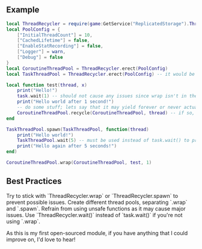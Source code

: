 
## Example
```lua copy filename="example.luau" {3-7}
local ThreadRecycler = require(game:GetService("ReplicatedStorage").ThreadRecycler)
local PoolConfig = {
	["InitialThreadCount"] = 10,
	["CachedLifetime"] = false,
	["EnableStatRecording"] = false,
	["Logger"] = warn,
	["Debug"] = false
}
local CoroutineThreadPool = ThreadRecycler.erect(PoolConfig)
local TaskThreadPool = ThreadRecycler.erect(PoolConfig) -- it would be best to keep them both separated

local function test(thread, x)
    print("Hello!")
    task.wait(1) -- should not cause any issues since wrap isn't in the task library
    print("Hello world after 1 second!")
    -- do some stuff; lets say that it may yield forever or never actually 'end'.
    CoroutineThreadPool.recycle(CoroutineThreadPool, thread) -- if so, then this would be needed to properly recycle the thread
end

TaskThreadPool.spawn(TaskThreadPool, function(thread)
    print("Hello world!")
    TaskThreadPool.wait(5) -- must be used instead of task.wait() to prevent task library issues
    print("Hello again after 5 seconds!")
end)

CoroutineThreadPool.wrap(CoroutineThreadPool, test, 1) 

```

## Best Practices
<Callout emoji="📃">
    Try to stick with `ThreadRecycler.wrap` or `ThreadRecycler.spawn` to prevent possible issues. Create different thread pools, separating `.wrap` and `.spawn`.
    Refrain from using unsafe functions as it may cause major issues. Use `ThreadRecycler.wait()` instead of `task.wait()` if you're not using `.wrap`.
</Callout>

As this is my first open-sourced module, if you have anything that I could improve on, I'd love to hear!
